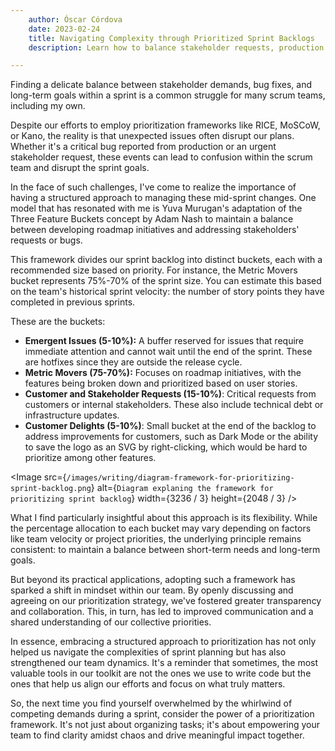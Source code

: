 ```yaml
---
    author: Óscar Córdova
    date: 2023-02-24
    title: Navigating Complexity through Prioritized Sprint Backlogs
    description: Learn how to balance stakeholder requests, production bugs, and roadmap initiatives in your scrum team with a prioritization framework for your sprint backlog.

---
```


Finding a delicate balance between stakeholder demands, bug fixes, and long-term goals within a sprint is a common struggle for many scrum teams, including my own.

Despite our efforts to employ prioritization frameworks like RICE, MoSCoW, or Kano, the reality is that unexpected issues often disrupt our plans. Whether it's a critical bug reported from production or an urgent stakeholder request, these events can lead to confusion within the scrum team and disrupt the sprint goals.

In the face of such challenges, I've come to realize the importance of having a structured approach to managing these mid-sprint changes. One model that has resonated with me is Yuva Murugan's adaptation of the Three Feature Buckets concept by Adam Nash to maintain a balance between developing roadmap initiatives and addressing stakeholders' requests or bugs.

This framework divides our sprint backlog into distinct buckets, each with a recommended size based on priority. For instance, the Metric Movers bucket represents 75%-70% of the sprint size. You can estimate this based on the team's historical sprint velocity: the number of story points they have completed in previous sprints.

These are the buckets:

- **Emergent Issues (5-10%):** A buffer reserved for issues that require immediate attention and cannot wait until the end of the sprint. These are hotfixes since they are outside the release cycle.
- **Metric Movers (75-70%):** Focuses on roadmap initiatives, with the features being broken down and prioritized based on user stories.
- **Customer and Stakeholder Requests (15-10%)**: Critical requests from customers or internal stakeholders. These also include technical debt or infrastructure updates.
- **Customer Delights (5-10%)**: Small bucket at the end of the backlog to address improvements for customers, such as Dark Mode or the ability to save the logo as an SVG by right-clicking, which would be hard to prioritize among other features.

<Image
  src={`/images/writing/diagram-framework-for-prioritizing-sprint-backlog.png`}
  alt={`Diagram explaning the framework for prioritizing sprint backlog`}
  width={3236 / 3}
  height={2048 / 3}
/>

What I find particularly insightful about this approach is its flexibility. While the percentage allocation to each bucket may vary depending on factors like team velocity or project priorities, the underlying principle remains consistent: to maintain a balance between short-term needs and long-term goals.

But beyond its practical applications, adopting such a framework has sparked a shift in mindset within our team. By openly discussing and agreeing on our prioritization strategy, we've fostered greater transparency and collaboration. This, in turn, has led to improved communication and a shared understanding of our collective priorities.

In essence, embracing a structured approach to prioritization has not only helped us navigate the complexities of sprint planning but has also strengthened our team dynamics. It's a reminder that sometimes, the most valuable tools in our toolkit are not the ones we use to write code but the ones that help us align our efforts and focus on what truly matters.

So, the next time you find yourself overwhelmed by the whirlwind of competing demands during a sprint, consider the power of a prioritization framework. It's not just about organizing tasks; it's about empowering your team to find clarity amidst chaos and drive meaningful impact together.
